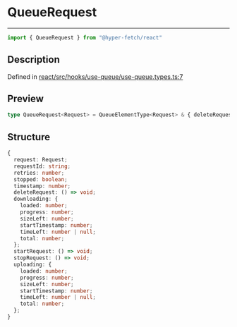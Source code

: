 

# QueueRequest

<div class="api-docs__separator" data-reactroot="">

---

</div><div class="api-docs__import" data-reactroot="">

```ts
import { QueueRequest } from "@hyper-fetch/react"
```

</div><div class="api-docs__section">

## Description

</div><div class="api-docs__description"><span class="api-docs__do-not-parse">



</span></div><p class="api-docs__definition">

Defined in [react/src/hooks/use-queue/use-queue.types.ts:7](https://github.com/BetterTyped/hyper-fetch/blob/c3e2c45/packages/react/src/hooks/use-queue/use-queue.types.ts#L7)

</p><div class="api-docs__section">

## Preview

</div><div class="api-docs__preview type single">

```ts
type QueueRequest<Request> = QueueElementType<Request> & { deleteRequest: () => void; downloading?: ProgressType; startRequest: () => void; stopRequest: () => void; uploading?: ProgressType };
```

</div><div class="api-docs__section">

## Structure

</div><div class="api-docs__returns">

```ts
{
  request: Request;
  requestId: string;
  retries: number;
  stopped: boolean;
  timestamp: number;
  deleteRequest: () => void;
  downloading: {
    loaded: number;
    progress: number;
    sizeLeft: number;
    startTimestamp: number;
    timeLeft: number | null;
    total: number;
  };
  startRequest: () => void;
  stopRequest: () => void;
  uploading: {
    loaded: number;
    progress: number;
    sizeLeft: number;
    startTimestamp: number;
    timeLeft: number | null;
    total: number;
  };
}
```

</div>